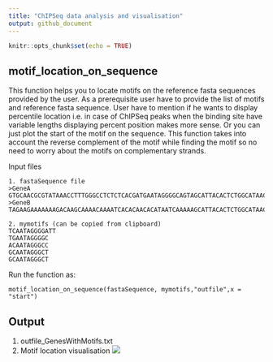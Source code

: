 ```yaml
---
title: "ChIPSeq data analysis and visualisation"
output: github_document
---
```


```r
knitr::opts_chunk$set(echo = TRUE)
```

## motif_location_on_sequence 
This function helps you to locate motifs on the reference fasta sequences provided by the user. 
As a prerequisite user have to provide the list of motifs and reference fasta sequence. 
User have to mention if he wants to display percentile location i.e. in case of ChIPSeq peaks when the binding site have variable lengths displaying percent position makes more sense. Or you can just plot the start of the motif on the sequence.
This function takes into account the reverse complement of the motif while finding the motif so no need to worry about the motifs on complementary strands.

Input files
```
1. fastaSequence file
>GeneA
GTGCAACGCGTATAAACCTTTGGGCCTCTCTCACGATGAATAGGGGCAGTAGCATTACACTCTGGCATAACAATAGGGCCCTGGCAATAGGGCTCTGGCAATAGGGCTCTGGCAATAGACTGTGGGAGGGCCATACTG
>GeneB
TAGAAGAAAAAAAGACAAGCAAAACAAAATCACACAACACATAATCAAAAAGCATTACACTCTGGCATAACAATAGGGCCCTGGCAATAGGGCTCTGGCAATAGGGCTCTGGCAATAGACTGTGGGAGGGCCATACTG

2. mymotifs (can be copied from clipboard)
TCAATAGGGGATT
TGAATAGGGGC
ACAATAGGGCC
GCAATAGGGCT
GCAATAGGGCT
```

Run the function as:
```
motif_location_on_sequence(fastaSequence, mymotifs,"outfile",x = "start")
```
## Output
1. outfile_GenesWithMotifs.txt
2. Motif location visualisation
![](motif_location_on_sequence.png)




